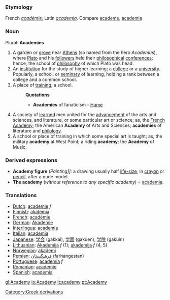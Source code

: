 ===Etymology===
French ''[[académie]]'', Latin ''[[academia]]''. Compare [[academe]], [[academia]]
===Noun===
Plural: '''Academies'''
#A garden or [[grove]] near [[Athens]] (so named from the hero ''Academus''), where [[Plato]] and his [[followers]] held their [[philosophical]] [[conference]]s; hence, the school of [[philosophy]] of which Plato was head.
#An [[institution]] for the study of higher learning; a [[college]] or a [[university]]. Popularly, a school, or [[seminary]] of learning, holding a rank between a college and a common school.
#A place of [[training]]; a school.
#:'''Quotations'''
#:*'''Academies''' of fanaticism - [[Hume]]
#A society of [[learned]] men united for the [[advancement]] of the arts and sciences, and literature, or some particular art or science; as, the [[French Academy]]; the American '''Academy''' of Arts and Sciences; '''academies''' of literature and [[philology]].
#A school or place of training in which some special art is taught; as, the military '''academy''' at West Point; a riding '''academy'''; the '''Academy''' of Music.
===Derived expressions===
*'''Academy figure''' ''(Painting]]:'' a drawing usually half [[life-size]], in [[crayon]] or [[pencil]], after a nude model.
*'''The academy''' (''without reference to any specific academy'') = [[academia]].
=== Translations ===
*[[Dutch]]: [[academie]] ''f''
*[[Finnish]]: [[akatemia]]
*[[French]]: [[académie]]
*[[German]]: [[Akademie]]
*[[Interlingua]]: [[academia]]
*[[Italian]]: [[academia]]
*[[Japanese]]: [[学会]] (gakkai), [[学園]] (gakuen), [[学院]] (gakuin)
*[[Lithuanian]]: [[Akademija]] ''f'' (1); [[akademija]] ''f'' (4, 5)
*[[Norwegian]]: [[akademi]]
*[[Persian]]: [[فرهنگستان]] (farhangestan)
*[[Portuguese]]: [[academia]] ''f''
*[[Romanian]]: [[academie]]
*[[Spanish]]: [[academia]]

[[Category:Greek derivations]]

[[gl:Academy]]
[[io:Academy]]
[[it:academy]]
[[pt:Academy]]